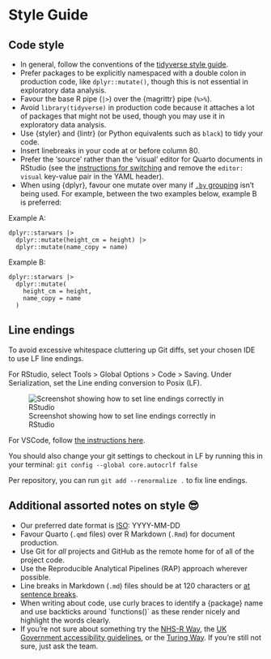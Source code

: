 # Style Guide

## Code style

* In general, follow the conventions of the [tidyverse style guide](https://style.tidyverse.org/).
* Prefer packages to be explicitly namespaced with a double colon in production code, like `dplyr::mutate()`, though this is not essential in exploratory data analysis.
* Favour the base R pipe (`|>`) over the {magrittr} pipe (`%>%`).
* Avoid `library(tidyverse)` in production code because it attaches a lot of packages that might not be used, though you may use it in exploratory data analysis.
* Use {styler} and {lintr} (or Python equivalents such as `black`) to tidy your code.
* Insert linebreaks in your code at or before column 80.
* Prefer the 'source' rather than the 'visual' editor for Quarto documents in RStudio (see the [instructions for switching](https://docs.posit.co/ide/user/ide/guide/documents/visual-editor.html#switching-modes) and remove the `editor: visual` key-value pair in the YAML header).
* When using {dplyr}, favour one mutate over many if [`.by` grouping](https://dplyr.tidyverse.org/reference/dplyr_by.html) isn't being used. For example, between the two examples below, example B is preferred:

Example A:
```
dplyr::starwars |>
  dplyr::mutate(height_cm = height) |>
  dplyr::mutate(name_copy = name)
```

Example B:
```
dplyr::starwars |>
  dplyr::mutate(
    height_cm = height,
    name_copy = name
  )
```

## Line endings

To avoid excessive whitespace cluttering up Git diffs, set your chosen IDE to use LF line endings.

For RStudio, select Tools > Global Options > Code > Saving. Under Serialization, set the Line ending conversion to Posix (LF).

![Screenshot showing how to set line endings correctly in RStudio](rstudio_eol.png)

For VSCode, follow [the instructions here](https://stackoverflow.com/a/73985251).

You should also change your git settings to checkout in LF by running this in your terminal: `git config --global core.autocrlf false`

Per repository, you can run `git add --renormalize .` to fix line endings.


## Additional assorted notes on style 😎

* Our preferred date format is [ISO](https://www.iso.org/iso-8601-date-and-time-format.html): YYYY-MM-DD
* Favour Quarto (`.qmd` files) over R Markdown (`.Rmd`) for document production.
* Use Git for *all* projects and GitHub as the remote home for of all of the project code.
* Use the Reproducible Analytical Pipelines (RAP) approach wherever possible.
* Line breaks in Markdown (`.md`) files should be at 120 characters or [at sentence breaks](https://nhsrway.nhsrcommunity.com/style-guides.html#write-each-sentence-in-a-new-line-line-breaks).
* When writing about code, use curly braces to identify a {package} name and use backticks around \`functions()\` as these render nicely and highlight the words clearly.
* If you're not sure about something try the [NHS-R Way](https://nhsrway.nhsrcommunity.com/style-guides.html), the [UK Government accessibility guidelines](https://www.gov.uk/guidance/accessibility-requirements-for-public-sector-websites-and-apps), or the [Turing Way](https://the-turing-way.netlify.app/index.html). If you're still not sure, just ask the team.
